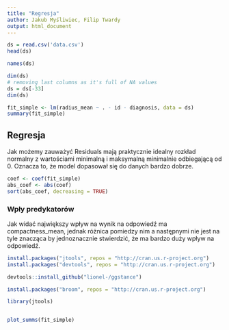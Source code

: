 ```yaml
---
title: "Regresja"
author: Jakub Myśliwiec, Filip Twardy
output: html_document
---
```


```r
ds = read.csv('data.csv')
head(ds)
```

```r
names(ds)
```
```r
dim(ds)
# removing last columns as it's full of NA values
ds = ds[-33]
dim(ds)
```


```r
fit_simple <- lm(radius_mean ~ . - id - diagnosis, data = ds)
summary(fit_simple)
```
## Regresja
Jak możemy zauważyć Residuals mają praktycznie idealny rozkład normalny z wartościami minimalną i maksymalną minimalnie odbiegającą od 0. Oznacza to, że model dopasował się do danych bardzo dobrze.

```r
coef <- coef(fit_simple)
abs_coef <- abs(coef)
sort(abs_coef, decreasing = TRUE)
```

### Wpły predykatorów
Jak widać największy wpływ na wynik na odpowiedź ma compactness_mean, jednak różnica pomiedzy nim a następnymi nie jest na tyle znacząca by jednoznacznie stwierdzić, że ma bardzo duży wpływ na odpowiedź.

```r
install.packages("jtools", repos = "http://cran.us.r-project.org")
install.packages("devtools", repos = "http://cran.us.r-project.org")
```

```r
devtools::install_github("lionel-/ggstance")
```

```r
install.packages("broom", repos = "http://cran.us.r-project.org")

```

```r
library(jtools)


plot_summs(fit_simple)
```

